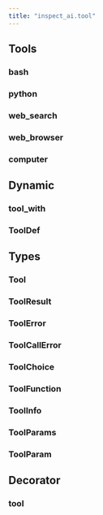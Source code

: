 ```yaml
---
title: "inspect_ai.tool"
---
```


## Tools

### bash
### python
### web_search
### web_browser
### computer

## Dynamic 

### tool_with
### ToolDef

## Types

### Tool
### ToolResult
### ToolError
### ToolCallError
### ToolChoice
### ToolFunction
### ToolInfo
### ToolParams
### ToolParam

## Decorator

### tool

